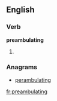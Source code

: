 
==English==

===Verb===
'''preambulating'''

# {{present participle of|[[preambulate]]}}

===Anagrams===
* [[perambulating#English|perambulating]]

[[fr:preambulating]]